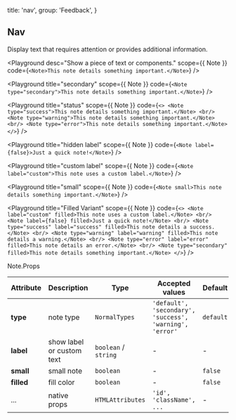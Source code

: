 
  title: 'nav',
  group: 'Feedback',
}

## Nav

Display text that requires attention or provides additional information.

<Playground
  desc="Show a piece of text or components."
  scope={{ Note }}
  code={`
<Note>This note details something important.</Note>
`}
/>

<Playground
  title="secondary"
  scope={{ Note }}
  code={`
<Note type="secondary">This note details something important.</Note>
`}
/>

<Playground
  title="status"
  scope={{ Note }}
  code={`
<>
  <Note type="success">This note details something important.</Note>
  <br/>
  <Note type="warning">This note details something important.</Note>
  <br/>
  <Note type="error">This note details something important.</Note>
</>
`}
/>

<Playground
  title="hidden label"
  scope={{ Note }}
  code={`
<Note label={false}>Just a quick note!</Note>
`}
/>

<Playground
  title="custom label"
  scope={{ Note }}
  code={`
<Note label="custom">This note uses a custom label.</Note>
`}
/>

<Playground
  title="small"
  scope={{ Note }}
  code={`
<Note small>This note details something important.</Note>
`}
/>

<Playground
  title="Filled Variant"
  scope={{ Note }}
  code={`
<>
  <Note label="custom" filled>This note uses a custom label.</Note>
  <br/>
  <Note label={false} filled>Just a quick note!</Note>
  <br/>
  <Note type="success" label="success" filled>This note details a success.</Note>
  <br/>
  <Note type="warning" label="warning" filled>This note details a warning.</Note>
  <br/>
  <Note type="error" label="error" filled>This note details an error.</Note>
  <br/>
  <Note type="secondary" filled>This note details something important.</Note>
</>
`}
/>

<Attributes edit="/pages/en-us/components/note.mdx">
<Attributes.Title>Note.Props</Attributes.Title>

| Attribute  | Description               | Type                 | Accepted values                                         | Default   |
| ---------- | ------------------------- | -------------------- | ------------------------------------------------------- | --------- |
| **type**   | note type                 | `NormalTypes`        | `'default', 'secondary', 'success', 'warning', 'error'` | `default` |
| **label**  | show label or custom text | `boolean` / `string` | -                                                       | -         |
| **small**  | small note                | `boolean`            | -                                                       | `false`   |
| **filled** | fill color                | `boolean`            | -                                                       | `false`   |
| ...        | native props              | `HTMLAttributes`     | `'id', 'className', ...`                                | -         |

</Attributes>

